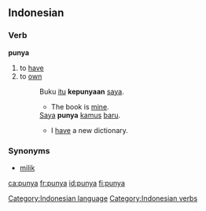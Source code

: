 ==Indonesian==

===Verb===
'''punya'''

# to [[have]]
# to [[own]]
#: Buku [[itu]] '''kepunyaan''' [[saya]].
#:* The book is [[mine]].
#: [[Saya]] '''punya''' [[kamus]] [[baru]].
#:* I [[have]] a new dictionary.

===Synonyms===
* [[milik]]

[[Category:Indonesian language]]
[[Category:Indonesian verbs]]

[[ca:punya]]
[[fr:punya]]
[[id:punya]]
[[fi:punya]]